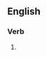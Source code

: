 {{also|perfusés}}

==English==

===Verb===
{{head|en|verb form}}

# {{en-third-person singular of|perfuse}}